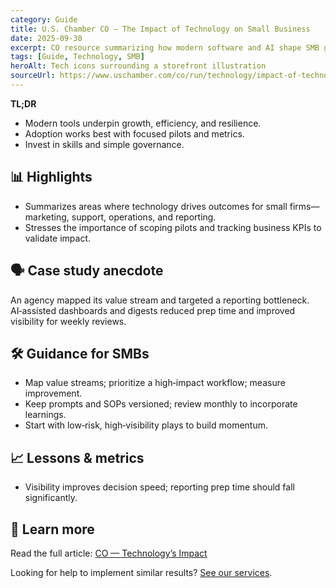 ```yaml
---
category: Guide
title: U.S. Chamber CO — The Impact of Technology on Small Business
date: 2025-09-30
excerpt: CO resource summarizing how modern software and AI shape SMB growth and operations.
tags: [Guide, Technology, SMB]
heroAlt: Tech icons surrounding a storefront illustration
sourceUrl: https://www.uschamber.com/co/run/technology/impact-of-technology-small-business
---
```


**TL;DR**

- Modern tools underpin growth, efficiency, and resilience.
- Adoption works best with focused pilots and metrics.
- Invest in skills and simple governance.

## 📊 Highlights

- Summarizes areas where technology drives outcomes for small firms—marketing, support, operations, and reporting.
- Stresses the importance of scoping pilots and tracking business KPIs to validate impact.

## 🗣 Case study anecdote

An agency mapped its value stream and targeted a reporting bottleneck. AI‑assisted dashboards and digests reduced prep time and improved visibility for weekly reviews.

## 🛠 Guidance for SMBs

- Map value streams; prioritize a high‑impact workflow; measure improvement.
- Keep prompts and SOPs versioned; review monthly to incorporate learnings.
- Start with low‑risk, high‑visibility plays to build momentum.

## 📈 Lessons & metrics

- Visibility improves decision speed; reporting prep time should fall significantly.

## 🔗 Learn more

Read the full article: <a href="https://www.uschamber.com/co/run/technology/impact-of-technology-small-business" target="_blank" rel="noopener noreferrer">CO — Technology’s Impact</a>

Looking for help to implement similar results? <a href="/services">See our services</a>.
